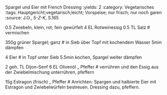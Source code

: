 Spargel und Eier mit French Dressing
:yields: 2
:category: Vegetarisches
:tags: Hauptgericht;vegetarisch;leicht; Vorspeise; nur frisch; nur noch garen
:source: J.O., _5-Z-K_, S.165

0.5 Zwiebeln, klein, rot; fein gewürfelt
4 EL Rotweinessig
0.5 TL Salz
# vermischen

350g grüner Spargel; ganz
# in Sieb über Topf mit kochendem Wasser 5min dämpfen

4 Eier
# in Topf unter Sieb 5.5min kochen, Spargel weiter dämpfen

2 geh. TL Dijon-Senf
6 EL Olivenöl
_ Pfeffer
# verrühren und den Essig aus der Zwiebelmischung unterrühren, pfeffern

15g Estragon (frisch)
_ Pfeffer
# Anrichten: Spargen und halbierte Eier mit Estragon und Zwiebelwürfeln bestreuen. Dressing dazu, pfeffern.
